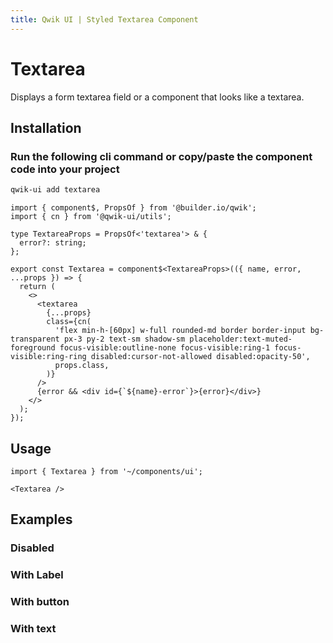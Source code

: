 ```yaml
---
title: Qwik UI | Styled Textarea Component
---
```



<StatusBanner status={statusByComponent.styled.Textarea} />

# Textarea

Displays a form textarea field or a component that looks like a textarea.

<Showcase name="hero" />

## Installation

### Run the following cli command or copy/paste the component code into your project

```sh
qwik-ui add textarea
```

```tsx
import { component$, PropsOf } from '@builder.io/qwik';
import { cn } from '@qwik-ui/utils';

type TextareaProps = PropsOf<'textarea'> & {
  error?: string;
};

export const Textarea = component$<TextareaProps>(({ name, error, ...props }) => {
  return (
    <>
      <textarea
        {...props}
        class={cn(
          'flex min-h-[60px] w-full rounded-md border border-input bg-transparent px-3 py-2 text-sm shadow-sm placeholder:text-muted-foreground focus-visible:outline-none focus-visible:ring-1 focus-visible:ring-ring disabled:cursor-not-allowed disabled:opacity-50',
          props.class,
        )}
      />
      {error && <div id={`${name}-error`}>{error}</div>}
    </>
  );
});
```

## Usage

```tsx
import { Textarea } from '~/components/ui';
```

```tsx
<Textarea />
```

## Examples

### Disabled

<Showcase name="disabled" vertical />

### With Label

<Showcase name="with-label" vertical />

### With button

<Showcase name="with-button" vertical />

### With text

<Showcase name="with-text" vertical />
